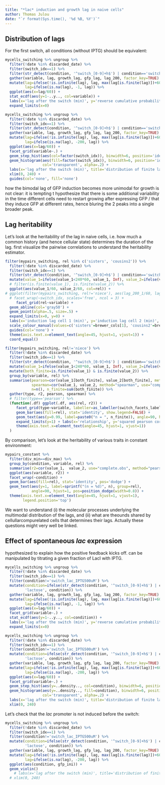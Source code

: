 ```yaml
---
title: "*lac* induction and growth lag in naive cells"
author: Thomas Julou
date: "`r format(Sys.time(), '%d %B, %Y')`"
---
```


## Distribution of lags

For the first switch, all conditions (without IPTG) should be equivalent:
  
```r
mycells_switching %>% ungroup %>% 
  filter(!date %in% discarded_date) %>%
  filter(switch_idx==1) %>%
  filter(str_detect(condition, '^switch_[0-9]+h$') | condition=='switch_long_lac') %>%
  gather(variable, lag, growth_lag, gfp_lag, lag_200, factor_key=TRUE) %>% 
  mutate(lag=ifelse(!is.infinite(lag), lag, max(lag[is.finite(lag)])+60),
         lag=ifelse(is.na(lag), -1, lag)) %>% 
  ggplot(aes(x=lag/60)) +
  stat_ecdf(aes(y=1-..y.., col=variable)) +
  labs(x='lag after the switch (min)', y='reverse cumulative probability', title='distribution of lags at 1st switch (without 8h)') +
  expand_limits(x=0)

mycells_switching %>% ungroup %>% 
  filter(!date %in% discarded_date) %>%
  filter(switch_idx==1) %>%
  filter(str_detect(condition, '^switch_[0-9]+h$') | condition=='switch_long_lac') %>%
  gather(variable, lag, growth_lag, gfp_lag, lag_200, factor_key=TRUE) %>% 
  mutate(lag=ifelse(!is.infinite(lag), lag, max(lag[is.finite(lag)])+60),
         lag=ifelse(is.na(lag), -200, lag)) %>% 
  ggplot(aes(x=lag/60)) +
  facet_grid(variable~.) +
  geom_step_hist(aes(col=factor(switch_idx)), binwidth=6, position='identity') +
  geom_histogram(aes(fill=factor(switch_idx)), binwidth=6, position='identity', 
                 col='transparent', alpha=.2) +
  labs(x='lag after the switch (min)', title='distribution of finite lags at 1st switch (without 8h)', col='switch', fill='switch') +
  xlim(0, 240) +
  guides(col='none', fill='none')

```

how the bimodal lag of GFP induction becomes more unimodal for growth is not clear: it is tempting t hypothesize that there is some additional variability in the time different cells need to restart growing after expressing GFP / that they induce GFP at different rates, hence bluring the 2 peaks into a single broader peak.


## Lag heritability

Let's look at the heritability of the lag in naive cells, i.e. how much a common history (and hence cellular state) determines the duration of the lag.
first visualize the pairwise correlations to understand the heritability estimator.

```r
filter(mypairs_switching, rel %in% c('sisters', 'cousins2')) %>% 
  filter(!date %in% discarded_date) %>%
  filter(switch_idx==1) %>%
  filter(str_detect(condition, '^switch_[0-9]+h$') | condition=='switch_long_lac') %>%
  mutate(value_1=ifelse(value_1<240*60, value_1, Inf), value_2=ifelse(value_2<240*60, value_2, Inf)) %>% 
  # filter(is.finite(value_1), is.finite(value_2)) %>% 
  ggplot(aes(value_1/60, value_2/60, col=rel)) +
# ggplot(filter(mypairs_switching, rel!='niece'), aes(lag_200_1/60, lag_200_2/60, col=rel)) +
  # facet_wrap(~switch_idx, scales='free', ncol = 3) +
     facet_grid(rel~variable) +
  geom_abline(col='gray50') +
  geom_point(alpha=.5, size=.5) +
  expand_limits(x=0, y=0) +
  labs(x='induction lag cell 1 (min)', y='induction lag cell 2 (min)', col='relationship') +
  scale_colour_manual(values=c('sisters'=brewer_cols[1], 'cousins2'=brewer_cols[3])) +
  guides(col='none') +
  theme(axis.text.x=element_text(angle=45, hjust=1, vjust=1)) +
  coord_equal()

```

```r
filter(mypairs_switching, rel!='niece') %>% 
  filter(!date %in% discarded_date) %>%
  filter(switch_idx==1) %>%
  filter(str_detect(condition, '^switch_[0-9]+h$') | condition=='switch_long_lac') %>%
  mutate(value_1=ifelse(value_1<240*60, value_1, Inf), value_2=ifelse(value_2<240*60, value_2, Inf)) %>% 
  mutate(both_finite=is.finite(value_1) & is.finite(value_2)) %>%
  group_by(variable, rel) %>% 
  summarise(pearson=cor(value_1[both_finite], value_2[both_finite], method="pearson")^2, 
            spearman=cor(value_1, value_2, method="spearman", use="complete.obs")^2, 
            n=n(), n_finite=sum(both_finite)) %>% 
  gather(type, r2, pearson, spearman) %>% 
  # filter(type=='pearson') %>% 
  (function(.df) ggplot(.df, aes(rel, r2)) +
     facet_grid(type~variable, labeller=as_labeller(switch_facets_labels)) +
     geom_bar(aes(fill=rel), stat='identity', show.legend=FALSE) +
     geom_text(aes(y=0.99, label=paste0("n = ", n_finite)), angle=90, hjust=1) +
     expand_limits(y=1) + labs(x='relationship', y='squared pearson correlation r2') +
     theme(axis.text.x=element_text(angle=45, hjust=1, vjust=1))
  )

```

By comparison, let's look at the heritability of various traits in constant environment:

```r
mypairs_constant %>% 
  filter(div_min==div_max) %>% 
  group_by(condition, variable, rel) %>% 
  summarise(r2=cor(value_1,  value_2, use="complete.obs", method="pearson")^2, n=n()) %>% 
  ggplot(aes(variable, r2)) +
  facet_wrap(~condition) +
  geom_bar(aes(fill=rel), stat='identity', pos='dodge') +
  geom_text(aes(y=1, label=sprintf("(n = %d)", n), group=rel), 
            angle=90, hjust=1, pos=position_dodge(width=0.8)) +
  theme(axis.text.x=element_text(angle=45, hjust=1, vjust=1),
        legend.position='top')

```


We want to understand (i) the molecular processes underlying the multimodal distribution of the lags, and (ii) what are theounds shared by cellullarcompurelated cells that determines their lags. Actually these questions might very well be linked. 


## Effect of spontaneous *lac* expression

hypothesized to explain how the positive feedback kicks off.
can be manipulated by titrating a given fraction of LacI with IPTG.

```r
mycells_switching %>% ungroup %>% 
  filter(!date %in% discarded_date) %>%
  filter(switch_idx==1) %>%
  filter(condition!='switch_lac_IPTG500uM') %>% 
  mutate(condition=ifelse(str_detect(condition, '^switch_[0-9]+h$') | condition=='switch_long_lac',
         'lactose', condition)) %>%
  gather(variable, lag, growth_lag, gfp_lag, lag_200, factor_key=TRUE) %>% 
  mutate(lag=ifelse(!is.infinite(lag), lag, max(lag[is.finite(lag)])+60),
         lag=ifelse(is.na(lag), -1, lag)) %>% 
  ggplot(aes(x=lag/60)) +
  facet_grid(variable~.) +
  stat_ecdf(aes(y=1-..y.., col=condition)) +
  labs(x='lag after the switch (min)', y='reverse cumulative probability', title='distribution of lags at 1st switch') +
  expand_limits(x=0)

mycells_switching %>% ungroup %>% 
  filter(!date %in% discarded_date) %>%
  filter(switch_idx==1) %>%
  filter(condition!='switch_lac_IPTG500uM') %>% 
  mutate(condition=ifelse(str_detect(condition, '^switch_[0-9]+h$') | condition=='switch_long_lac',
         'lactose', condition)) %>%
  gather(variable, lag, growth_lag, gfp_lag, lag_200, factor_key=TRUE) %>% 
  mutate(lag=ifelse(!is.infinite(lag), lag, max(lag[is.finite(lag)])+60),
         lag=ifelse(is.na(lag), -200, lag)) %>% 
  ggplot(aes(x=lag/60)) +
  facet_grid(variable~.) +
  geom_step_hist(aes(y=..density.., col=condition), binwidth=6, position='identity') +
  geom_histogram(aes(y=..density.., fill=condition), binwidth=6, position='identity', 
                 col='transparent', alpha=.2) +
  labs(x='lag after the switch (min)', title='distribution of finite lags at 1st switch') +
  xlim(0, 240)

```


Let's check that the *lac* promoter is not induced before the switch:

```r
mycells_switching %>% ungroup %>% 
  filter(!date %in% discarded_date) %>%
  filter(switch_idx==1) %>%
  filter(condition!='switch_lac_IPTG500uM') %>% 
  mutate(condition=ifelse(str_detect(condition, '^switch_[0-9]+h$') | condition=='switch_long_lac',
         'lactose', condition)) %>%
  gather(variable, lag, growth_lag, gfp_lag, lag_200, factor_key=TRUE) %>% 
  mutate(lag=ifelse(!is.infinite(lag), lag, max(lag[is.finite(lag)])+60),
         lag=ifelse(is.na(lag), -200, lag)) %>% 
  ggplot(aes(condition, gfp_ini)) +
  geom_violin()
    # labs(x='lag after the switch (min)', title='distribution of finite lags at 1st switch') +
  # xlim(0, 240)

```


